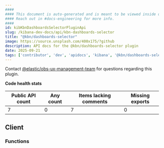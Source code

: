 ```yaml
---
####
#### This document is auto-generated and is meant to be viewed inside our experimental, new docs system.
#### Reach out in #docs-engineering for more info.
####
id: kibKbnDashboardsSelectorPluginApi
slug: /kibana-dev-docs/api/kbn-dashboards-selector
title: "@kbn/dashboards-selector"
image: https://source.unsplash.com/400x175/?github
description: API docs for the @kbn/dashboards-selector plugin
date: 2025-09-21
tags: ['contributor', 'dev', 'apidocs', 'kibana', '@kbn/dashboards-selector']
---
```




Contact [@elastic/obs-ux-management-team](https://github.com/orgs/elastic/teams/obs-ux-management-team) for questions regarding this plugin.

**Code health stats**

| Public API count  | Any count | Items lacking comments | Missing exports |
|-------------------|-----------|------------------------|-----------------|
| 7 | 0 | 7 | 0 |

## Client

### Functions
<DocDefinitionList data={kbnDashboardsSelectorObj.client.functions}/>

